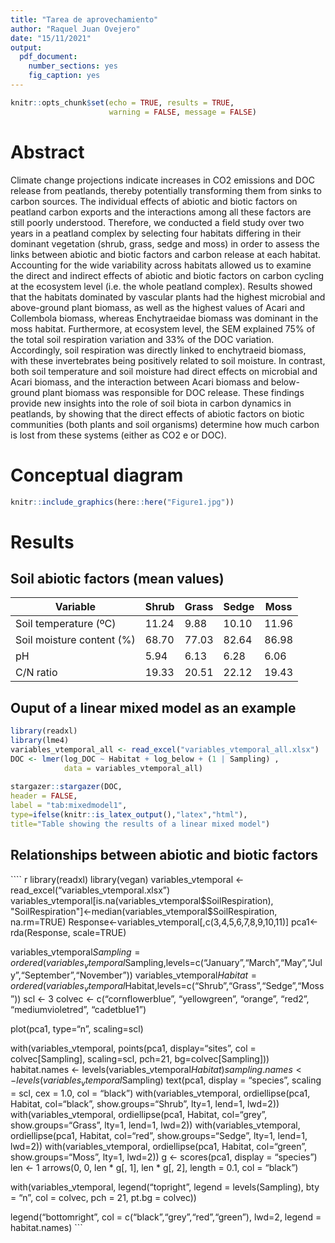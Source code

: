 ```yaml
---
title: "Tarea de aprovechamiento"
author: "Raquel Juan Ovejero"
date: "15/11/2021"
output:
  pdf_document:
    number_sections: yes
    fig_caption: yes
---
```


```r
knitr::opts_chunk$set(echo = TRUE, results = TRUE, 
                      warning = FALSE, message = FALSE)
```

# Abstract

Climate change projections indicate increases in CO2 emissions and DOC release from peatlands, thereby potentially transforming them from sinks to carbon sources. The individual effects of abiotic and biotic factors on peatland carbon exports and the interactions among all these factors are still poorly understood. Therefore, we conducted a field study over two years in a peatland complex by selecting four habitats differing in their dominant vegetation (shrub, grass, sedge and moss) in order to assess the links between abiotic and biotic factors and carbon release at each habitat. Accounting for the wide variability across habitats allowed us to examine the direct and indirect effects of abiotic and biotic factors on carbon cycling at the ecosystem level (i.e. the whole peatland complex). Results showed that the habitats dominated by vascular plants had the highest microbial and above-ground plant biomass, as well as the highest values of Acari and Collembola biomass, whereas Enchytraeidae biomass was dominant in the moss habitat. Furthermore, at ecosystem level, the SEM explained 75% of the total soil respiration variation and 33% of the DOC variation. Accordingly, soil respiration was directly linked to enchytraeid biomass, with these invertebrates being positively related to soil moisture. In contrast, both soil temperature and soil moisture had direct effects on microbial and Acari biomass, and the interaction between Acari biomass and below-ground plant biomass was responsible for DOC release. These findings provide new insights into the role of soil biota in carbon dynamics in peatlands, by showing that the direct effects of abiotic factors on biotic communities (both plants and soil organisms) determine how much carbon is lost from these systems (either as CO2 e or DOC).


# Conceptual diagram

```r
knitr::include_graphics(here::here("Figure1.jpg"))
```


\newpage

# Results

## Soil abiotic factors (mean values)

  | Variable                  |Shrub |Grass |Sedge |Moss |
  |---------------------------|------|------|------|-----|
  | Soil temperature (ºC)     |11.24 |9.88  |10.10 |11.96|
  | Soil moisture content (%) |68.70 |77.03 |82.64 |86.98|
  | pH                        |5.94  |6.13  |6.28  |6.06 |
  | C/N ratio                 |19.33 |20.51 |22.12 |19.43|



## Ouput of a linear mixed model as an example

```r
library(readxl)
library(lme4)
variables_vtemporal_all <- read_excel("variables_vtemporal_all.xlsx")
DOC <- lmer(log_DOC ~ Habitat + log_below + (1 | Sampling) , 
            data = variables_vtemporal_all)
  
stargazer::stargazer(DOC, 
header = FALSE, 
label = "tab:mixedmodel1", 
type=ifelse(knitr::is_latex_output(),"latex","html"), 
title="Table showing the results of a linear mixed model")
```

## Relationships between abiotic and biotic factors

```` r
library(readxl)
library(vegan)
variables_vtemporal <- read_excel("variables_vtemporal.xlsx")
variables_vtemporal[is.na(variables_vtemporal$SoilRespiration), "SoilRespiration"]<-median(variables_vtemporal$SoilRespiration, na.rm=TRUE)
Response<-variables_vtemporal[,c(3,4,5,6,7,8,9,10,11)]
pca1<-rda(Response, scale=TRUE)

variables_vtemporal$Sampling=ordered(variables_vtemporal$Sampling,levels=c("January","March","May","July","September","November"))
variables_vtemporal$Habitat=ordered(variables_vtemporal$Habitat,levels=c("Shrub","Grass","Sedge","Moss"))
scl <- 3
colvec <- c("cornflowerblue", "yellowgreen", "orange", "red2", "mediumvioletred", "cadetblue1")

plot(pca1, type="n", scaling=scl)

with(variables_vtemporal, points(pca1, display="sites", col = colvec[Sampling],
scaling=scl, pch=21, bg=colvec[Sampling]))
habitat.names <- levels(variables_vtemporal$Habitat)
sampling.names<-levels(variables_vtemporal$Sampling)
text(pca1, display = "species", scaling = scl, cex = 1.0, col = "black")
with(variables_vtemporal, ordiellipse(pca1, Habitat, col="black", show.groups="Shrub", lty=1, lend=1, lwd=2))
with(variables_vtemporal, ordiellipse(pca1, Habitat, col="grey", show.groups="Grass", lty=1, lend=1, lwd=2))
with(variables_vtemporal, ordiellipse(pca1, Habitat, col="red", show.groups="Sedge", lty=1, lend=1, lwd=2))
with(variables_vtemporal, ordiellipse(pca1, Habitat, col="green", show.groups="Moss", lty=1, lwd=2))
g <- scores(pca1, display = "species")
len <- 1
arrows(0, 0, len * g[, 1],  len * g[, 2], length = 0.1, col = "black")

with(variables_vtemporal, legend("topright", legend = levels(Sampling), bty = "n",
                      col = colvec, pch = 21, pt.bg = colvec))

legend("bottomright", 
       col = c("black","grey","red","green"), lwd=2,
       legend = habitat.names)
```